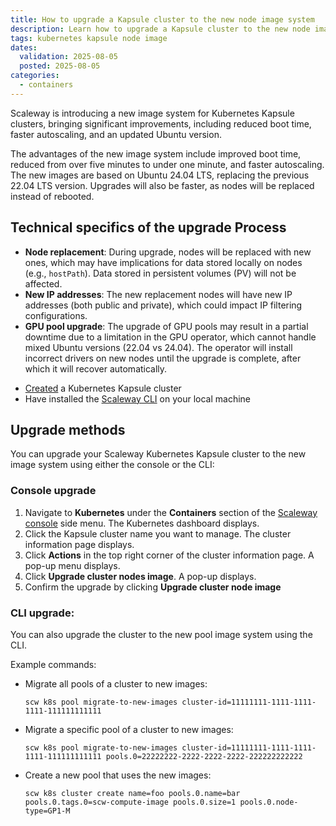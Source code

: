 ```yaml
---
title: How to upgrade a Kapsule cluster to the new node image system
description: Learn how to upgrade a Kapsule cluster to the new node image system.
tags: kubernetes kapsule node image
dates:
  validation: 2025-08-05
  posted: 2025-08-05
categories:
  - containers
---
```


Scaleway is introducing a new image system for Kubernetes Kapsule clusters, bringing significant improvements, including reduced boot time, faster autoscaling, and an updated Ubuntu version.

The advantages of the new image system include improved boot time, reduced from over five minutes to under one minute, and faster autoscaling. The new images are based on Ubuntu 24.04 LTS, replacing the previous 22.04 LTS version.
Upgrades will also be faster, as nodes will be replaced instead of rebooted.

## Technical specifics of the upgrade Process

* **Node replacement**: During upgrade, nodes will be replaced with new ones, which may have implications for data stored locally on nodes (e.g., `hostPath`). Data stored in persistent volumes (PV) will not be affected.
* **New IP addresses**: The new replacement nodes will have new IP addresses (both public and private), which could impact IP filtering configurations.
* **GPU pool upgrade**: The upgrade of GPU pools may result in a partial downtime due to a limitation in the GPU operator, which cannot handle mixed Ubuntu versions (22.04 vs 24.04). The operator will install incorrect drivers on new nodes until the upgrade is complete, after which it will recover automatically.

<Requirements />

- [Created](/kubernetes/how-to/create-cluster/) a Kubernetes Kapsule cluster
- Have installed the [Scaleway CLI](/scaleway-cli/quickstart/) on your local machine

## Upgrade methods

You can upgrade your Scaleway Kubernetes Kapsule cluster to the new image system using either the console or the CLI:

### Console upgrade

1. Navigate to **Kubernetes** under the **Containers** section of the [Scaleway console](https://console.scaleway.com/) side menu. The Kubernetes dashboard displays.
2. Click the Kapsule cluster name you want to manage. The cluster information page displays.
3. Click **Actions** in the top right corner of the cluster information page. A pop-up menu displays.
4. Click **Upgrade cluster nodes image**. A pop-up displays.
5. Confirm the upgrade by clicking **Upgrade cluster node image**

### CLI upgrade:
You can also upgrade the cluster to the new pool image system using the CLI.

Example commands:
* Migrate all pools of a cluster to new images:
    ```
    scw k8s pool migrate-to-new-images cluster-id=11111111-1111-1111-1111-111111111111
    ```
* Migrate a specific pool of a cluster to new images:
    ```
    scw k8s pool migrate-to-new-images cluster-id=11111111-1111-1111-1111-111111111111 pools.0=22222222-2222-2222-2222-222222222222
    ```
* Create a new pool that uses the new images:
    ```
    scw k8s cluster create name=foo pools.0.name=bar pools.0.tags.0=scw-compute-image pools.0.size=1 pools.0.node-type=GP1-M
    ```